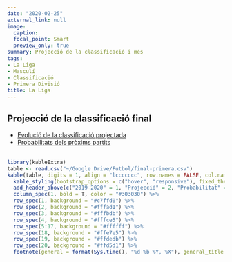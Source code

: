 ```yaml
---
date: "2020-02-25"
external_link: null
image:
  caption: 
  focal_point: Smart
  preview_only: true
summary: Projecció de la classificació i més
tags:
- La Liga
- Masculí
- Classificació
- Primera Divisió
title: La Liga
---
```

## Projecció de la classificació final

* [Evolució de la classificació projectada](https://futstat.cat/projeccions/la-liga-evolucio/)
<br>
* [Probabilitats dels pròxims partits](https://futstat.cat/projeccions/la-liga-partits/)
<br>
<br>
```r
library(kableExtra)
table <- read.csv("~/Google Drive/Futbol/final-primera.csv")
kable(table, digits = 1, align = "lccccccc", row.names = FALSE, col.names = c("Club", "Punts", "GD", "Campió", "UCL", "Descens", "GF", "GC"))  %>%
  kable_styling(bootstrap_options = c("hover", "responsive"), fixed_thead = T) %>%
  add_header_above(c("2019-2020" = 1, "Projecció" = 2, "Probabilitat" = 3, "Rànquing" = 2), background = "white") %>%
  column_spec(1, bold = T, color = "#303030") %>%
  row_spec(1, background = "#c7ffd0") %>%
  row_spec(2, background = "#fffad1") %>%
  row_spec(3, background = "#fffbdb") %>%
  row_spec(4, background = "#fffce5") %>%
  row_spec(5:17, background = "#ffffff") %>%
  row_spec(18, background = "#ffe7e5") %>%
  row_spec(19, background = "#ffdedb") %>%
  row_spec(20, background = "#ffd5d1") %>%
  footnote(general = format(Sys.time(), "%d %b %Y, %X"), general_title = "Actualitzat:", footnote_as_chunk = T)
```
